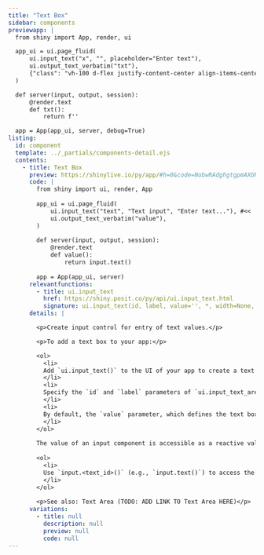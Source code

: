 ```yaml
---
title: "Text Box"
sidebar: components 
previewapp: |
  from shiny import App, render, ui

  app_ui = ui.page_fluid(
      ui.input_text("x", "", placeholder="Enter text"),
      ui.output_text_verbatim("txt"),
      {"class": "vh-100 d-flex justify-content-center align-items-center px-4"}
  )

  def server(input, output, session):
      @render.text
      def txt():
          return f''

  app = App(app_ui, server, debug=True)
listing:
  id: component
  template: ../_partials/components-detail.ejs
  contents:
    - title: Text Box
      preview: https://shinylive.io/py/app/#h=0&code=NobwRAdghgtgpmAXGKAHVA6VBPMAaMAYwHsIAXOcpMAMwCdiYACAZwAsBLCbJjmVYnTJMArhzxM6lACZw6EgILoAOhFVpUAfTFMAvKI5YoAcziaaAGzHSAFKqYODGLqhFlNFAB5k7YL2WV8JkCAFThvXghXAKDAgFFyOSZ-DFTAgEo8e0cxDGI3aI9w9wA3OQAjKDI+XxKoKzgMrIh01VVZGlY5MrobFzcJfLJoiRY4FhYOUnTEbIcAASHouaZ5qQhZOgx-FY6mOoabGZXHSTgyEToISOjt4qO26HQ9JiVUGw1tcS66HvSwAC+AF0gA
      code: |
        from shiny import ui, render, App
        
        app_ui = ui.page_fluid(
            ui.input_text("text", "Text input", "Enter text..."), #<<
            ui.output_text_verbatim("value"),
        )
        
        def server(input, output, session):
            @render.text
            def value():
                return input.text()
        
        app = App(app_ui, server)
      relevantfunctions:
        - title: ui.input_text
          href: https://shiny.posit.co/py/api/ui.input_text.html
          signature: ui.input_text(id, label, value='', *, width=None, placeholder=None, autocomplete='off', spellcheck=None)
      details: |

        <p>Create input control for entry of text values.</p>

        <p>To add a text box to your app:</p>

        <ol>
          <li>
          Add `ui.input_text()` to the UI of your app to create a text box. Where you call this function will determine where the text box will appear within the app's layout. 
          </li>
          <li>
          Specify the `id` and `label` parameters of `ui.input_text_area()` to define the identifier and label of the text box. 
          </li>
          <li>
          By default, the `value` parameter, which defines the text box's initial value, is the empty string (`''`). Provide a different string to `value` to change the initial text.
          </li>
        </ol>
        
        The value of an input component is accessible as a reactive value within the `server()` function. To access the value of a text box:</p>
        
        <ol>
          <li>
          Use `input.<text_id>()` (e.g., `input.text()`) to access the value of the text box. The server value of a text box is a string containing the current text input.
          </li>
        </ol>
                
        <p>See also: Text Area (TODO: ADD LINK TO Text Area HERE)</p>
      variations:
        - title: null
          description: null
          preview: null
          code: null
---
```


:::{.component}
:::


